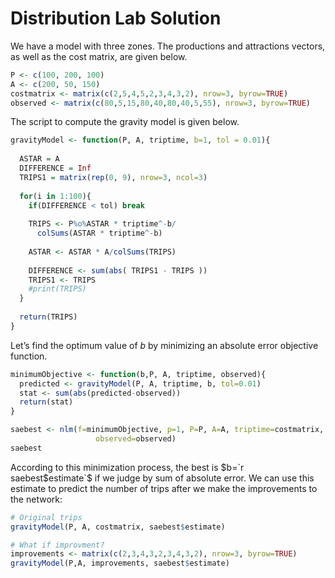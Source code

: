 Distribution Lab Solution
========================================================

We have a model with three zones. The productions and attractions vectors, as well as the cost matrix, are given below.
```r
P <- c(100, 200, 100)
A <- c(200, 50, 150)
costmatrix <- matrix(c(2,5,4,5,2,3,4,3,2), nrow=3, byrow=TRUE)
observed <- matrix(c(80,5,15,80,40,80,40,5,55), nrow=3, byrow=TRUE)
```

The script to compute the gravity model is given below.

```r
gravityModel <- function(P, A, triptime, b=1, tol = 0.01){
  
  ASTAR = A
  DIFFERENCE = Inf
  TRIPS1 = matrix(rep(0, 9), nrow=3, ncol=3)
  
  for(i in 1:100){
    if(DIFFERENCE < tol) break
    
    TRIPS <- P%o%ASTAR * triptime^-b/
      colSums(ASTAR * triptime^-b)
    
    ASTAR <- ASTAR * A/colSums(TRIPS)
    
    DIFFERENCE <- sum(abs( TRIPS1 - TRIPS ))
    TRIPS1 <- TRIPS
    #print(TRIPS)
  }
  
  return(TRIPS)
}

```

Let's find the optimum value of $b$ by minimizing an absolute error objective function.

```r
minimumObjective <- function(b,P, A, triptime, observed){
  predicted <- gravityModel(P, A, triptime, b, tol=0.01)
  stat <- sum(abs(predicted-observed))
  return(stat)
}

saebest <- nlm(f=minimumObjective, p=1, P=P, A=A, triptime=costmatrix,
                   observed=observed)
saebest
```

According to this minimization process, the best is $b=`r saebest$estimate`$ if we judge by sum of absolute error. We can use this estimate to predict the number of trips after we make the improvements to the network:

```r
# Original trips
gravityModel(P, A, costmatrix, saebest$estimate)

# What if improvment?
improvements <- matrix(c(2,3,4,3,2,3,4,3,2), nrow=3, byrow=TRUE)
gravityModel(P,A, improvements, saebest$estimate)
```